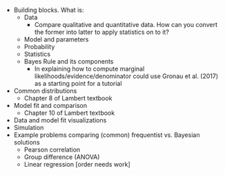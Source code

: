- Building blocks. What is:  
	- Data  
		- Compare qualitative and quantitative data. How can you convert the former into latter to apply statistics on to it?
	- Model and parameters  
	- Probability  
	- Statistics  
	- Bayes Rule and its components  
		- In explaining how to compute marginal likelihoods/evidence/denominator could use Gronau et al. (2017) as a starting point for a tutorial 
- Common distributions  
	- Chapter 8 of Lambert textbook  
- Model fit and comparison  
	- Chapter 10 of Lambert textbook  
- Data and model fit visualizations   
- Simulation
- Example problems comparing (common) frequentist vs. Bayesian solutions 
	- Pearson correlation
	- Group difference (ANOVA)
	- Linear regression
[order needs work]
